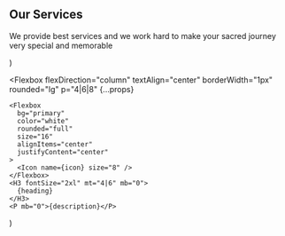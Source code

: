   <Section py="8|12|16|24" {...props} bg="muted">
    <Container>
      <H2 m="0" lineHeight="tight" textAlign="center">
        Our Services
      </H2>
      <P fontSize="xl|2xl" mt="2" textAlign="center">
        We provide best services and we work hard to make your sacred journey very  special and memorable
      </P>
      <Grid col="1|2|3" mt="8|10|12" gap="4|6|8">
        <Feature
          icon="airplay"
          heading="Pre-Umrah Guidance"
          description="Before we embark on the holy journey we educate you about the process."
        />
        <Feature
          icon="globe"
          heading="Visa Services"
          description="The agreements that we have with the hotels and other service providers in Saudi Arabia are one of the best in their field."
        />
        <Feature
          icon="archive"
          heading="Laundry Services"
          description="We”ll get your clothes (as many as you want) washed, ironed and delivered back to you absolutely free."
        />
        <Feature
          icon="navigation"
          heading="Luxurious Transfers"
          description="Transport from Makkah to Madina in Luxurious AC busses."
        />
        <Feature
          icon="coffee"
          heading="Buffet Service"
          description="A variety of Delicious cuisines to tick your tastebuds. Food is served in buffet."
        />
        <Feature
          icon="phone"
          heading="Sim cards"
          description="We assist you get local sim card so that youre in touch with youre loved ones."
        />
      </Grid>
    </Container>
  </Section>
)

  <Flexbox
    flexDirection="column"
    textAlign="center"
    borderWidth="1px"
    rounded="lg"
    p="4|6|8"
    {...props}
  >
    <Flexbox
      bg="primary"
      color="white"
      rounded="full"
      size="16"
      alignItems="center"
      justifyContent="center"
    >
      <Icon name={icon} size="8" />
    </Flexbox>
    <H3 fontSize="2xl" mt="4|6" mb="0">
      {heading}
    </H3>
    <P mb="0">{description}</P>
  </Flexbox>
)